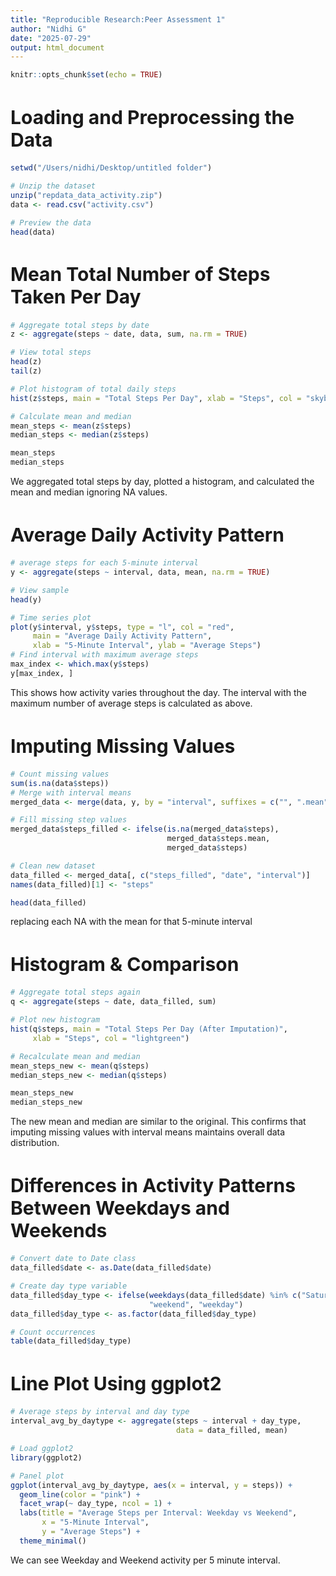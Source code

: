 ```yaml
---
title: "Reproducible Research:Peer Assessment 1"
author: "Nidhi G"
date: "2025-07-29"
output: html_document
---
```


```r
knitr::opts_chunk$set(echo = TRUE)
```
<h1 style="font-size:30px;">Loading and Preprocessing the Data</h1>
```r
setwd("/Users/nidhi/Desktop/untitled folder")
```
```r
# Unzip the dataset
unzip("repdata_data_activity.zip")
data <- read.csv("activity.csv")

# Preview the data
head(data)

```

<h1 style="font-size:30px;">Mean Total Number of Steps Taken Per Day</h1>


```r
# Aggregate total steps by date
z <- aggregate(steps ~ date, data, sum, na.rm = TRUE)

# View total steps
head(z)
tail(z)

# Plot histogram of total daily steps
hist(z$steps, main = "Total Steps Per Day", xlab = "Steps", col = "skyblue")

# Calculate mean and median
mean_steps <- mean(z$steps)
median_steps <- median(z$steps)

mean_steps
median_steps

```
We aggregated total steps by day, plotted a histogram, and calculated the mean and median ignoring NA values.


<h1 style="font-size:30px;">Average Daily Activity Pattern</h1>
```r
# average steps for each 5-minute interval
y <- aggregate(steps ~ interval, data, mean, na.rm = TRUE)

# View sample
head(y)

# Time series plot
plot(y$interval, y$steps, type = "l", col = "red",
     main = "Average Daily Activity Pattern",
     xlab = "5-Minute Interval", ylab = "Average Steps")
# Find interval with maximum average steps
max_index <- which.max(y$steps)
y[max_index, ]
```
This shows how activity varies throughout the day. The interval with the maximum number of average steps is calculated as above.



<h1 style="font-size:30px;">Imputing Missing Values</h1>
```r
# Count missing values
sum(is.na(data$steps))
# Merge with interval means
merged_data <- merge(data, y, by = "interval", suffixes = c("", ".mean"))

# Fill missing step values
merged_data$steps_filled <- ifelse(is.na(merged_data$steps),
                                   merged_data$steps.mean,
                                   merged_data$steps)

# Clean new dataset
data_filled <- merged_data[, c("steps_filled", "date", "interval")]
names(data_filled)[1] <- "steps"

head(data_filled)
```
replacing each NA with the mean for that 5-minute interval 


<h1 style="font-size:30px;">Histogram & Comparison</h1>
```r
# Aggregate total steps again
q <- aggregate(steps ~ date, data_filled, sum)

# Plot new histogram
hist(q$steps, main = "Total Steps Per Day (After Imputation)",
     xlab = "Steps", col = "lightgreen")

# Recalculate mean and median
mean_steps_new <- mean(q$steps)
median_steps_new <- median(q$steps)

mean_steps_new
median_steps_new
```
The new mean and median are similar to the original. This confirms that imputing missing values with interval means maintains overall data distribution.



<h1 style="font-size:30px;">Differences in Activity Patterns Between Weekdays and Weekends</h1>
```r
# Convert date to Date class
data_filled$date <- as.Date(data_filled$date)

# Create day type variable
data_filled$day_type <- ifelse(weekdays(data_filled$date) %in% c("Saturday", "Sunday"),
                               "weekend", "weekday")
data_filled$day_type <- as.factor(data_filled$day_type)

# Count occurrences
table(data_filled$day_type)
```


<h1 style="font-size:30px;">Line Plot Using ggplot2</h1>
```r
# Average steps by interval and day type
interval_avg_by_daytype <- aggregate(steps ~ interval + day_type,
                                     data = data_filled, mean)

# Load ggplot2
library(ggplot2)

# Panel plot
ggplot(interval_avg_by_daytype, aes(x = interval, y = steps)) +
  geom_line(color = "pink") +
  facet_wrap(~ day_type, ncol = 1) +
  labs(title = "Average Steps per Interval: Weekday vs Weekend",
       x = "5-Minute Interval",
       y = "Average Steps") +
  theme_minimal()
```
We can see Weekday and Weekend activity per 5 minute interval.

